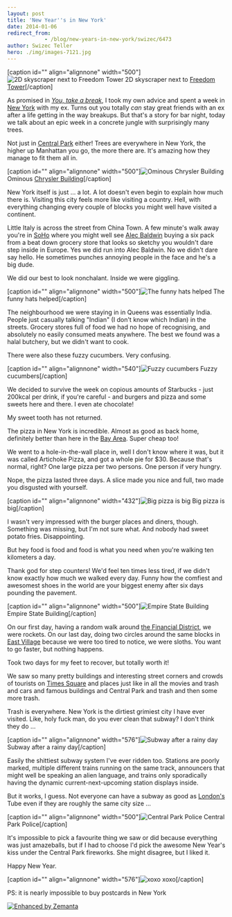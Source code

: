 ```yaml
---
layout: post
title: 'New Year''s in New York'
date: 2014-01-06
redirect_from: 
            - /blog/new-years-in-new-york/swizec/6473
author: Swizec Teller
hero: ./img/images-7121.jpg
---
```

\[caption id="" align="alignnone" width="500"]![2D skyscraper next to Freedom Tower](./img/images-7121.jpg "2D skyscraper next to Freedom Tower") 2D skyscraper next to [Freedom Tower](<http://maps.google.com/maps?ll=40.713,-74.0135&spn=0.01,0.01&q=40.713,-74.0135 (One%20World%20Trade%20Center)&t=h> "One World Trade Center")\[/caption]



As promised in _[You, take a break](http://swizec.com/blog/you-take-a-break/swizec/6464 "You, take a break")_, I took my own advice and spent a week in [New York](<http://maps.google.com/maps?ll=40.6641666667,-73.9386111111&spn=0.1,0.1&q=40.6641666667,-73.9386111111 (New%20York%20City)&t=h> "New York City") with my ex. Turns out you totally _can_ stay great friends with an ex after a life getting in the way breakups. But that's a story for bar night, today we talk about an epic week in a concrete jungle with surprisingly many trees.



Not just in [Central Park](<http://maps.google.com/maps?ll=40.7833333333,-73.9666666667&spn=0.1,0.1&q=40.7833333333,-73.9666666667 (Central%20Park)&t=h> "Central Park") either! Trees are everywhere in New York, the higher up Manhattan you go, the more there are. It's amazing how they manage to fit them all in.



\[caption id="" align="alignnone" width="500"]![Ominous Chrysler Building](./img/images-7129.jpg "Ominous Chrysler Building") Ominous [Chrysler Building](<http://maps.google.com/maps?ll=40.7517,-73.9753&spn=0.01,0.01&q=40.7517,-73.9753 (Chrysler%20Building)&t=h> "Chrysler Building")\[/caption]



New York itself is just ... a lot. A lot doesn't even begin to explain how much there is. Visiting this city feels more like visiting a country. Hell, with everything changing every couple of blocks you might well have visited a continent.



Little Italy is across the street from China Town. A few minute's walk away you're in [SoHo](<http://maps.google.com/maps?ll=43.0,-75.0&spn=3.0,3.0&q=43.0,-75.0 (New%20York)&t=h> "New York") where you might well see [Alec Baldwin](http://en.wikipedia.org/wiki/Alec_Baldwin "Alec Baldwin") buying a six pack from a beat down grocery store that looks so sketchy you wouldn't dare step inside in Europe. Yes we did run into Alec Baldwin. No we didn't dare say hello. He sometimes punches annoying people in the face and he's a big dude.



We did our best to look nonchalant. Inside we were giggling.



\[caption id="" align="alignnone" width="500"]![The funny hats helped](./img/images-7122.jpg "The funny hats helped") The funny hats helped\[/caption]



The neighbourhood we were staying in in Queens was essentially India. People just casually talking "Indian" (I don't know which Indian) in the streets. Grocery stores full of food we had no hope of recognising, and absolutely no easily consumed meats anywhere. The best we found was a halal butchery, but we didn't want to cook.



There were also these fuzzy cucumbers. Very confusing.



\[caption id="" align="alignnone" width="540"]![Fuzzy cucumbers](./img/images-7123.jpg "Fuzzy cucumbers") Fuzzy cucumbers\[/caption]



We decided to survive the week on copious amounts of Starbucks - just 200kcal per drink, if you're careful - and burgers and pizza and some sweets here and there. I even ate chocolate!



My sweet tooth has not returned.



The pizza in New York is incredible. Almost as good as back home, definitely better than here in the [Bay Area](<http://maps.google.com/maps?ll=37.75,-122.283333333&spn=0.1,0.1&q=37.75,-122.283333333 (San%20Francisco%20Bay%20Area)&t=h> "San Francisco Bay Area"). Super cheap too!



We went to a hole-in-the-wall place in, well I don't know where it was, but it was called Artichoke Pizza, and got a whole pie for $30. Because that's normal, right? One large pizza per two persons. One person if very hungry.



Nope, the pizza lasted three days. A slice made you nice and full, two made you disgusted with yourself.



\[caption id="" align="alignnone" width="432"]![Big pizza is big](./img/images-7124.jpg "Big pizza is big") Big pizza is big\[/caption]



I wasn't very impressed with the burger places and diners, though. Something was missing, but I'm not sure what. And nobody had sweet potato fries. Disappointing.



But hey food is food and food is what you need when you're walking ten kilometers a day.



Thank god for step counters! We'd feel ten times less tired, if we didn't know exactly how much we walked every day. Funny how the comfiest and awesomest shoes in the world are your biggest enemy after six days pounding the pavement.



\[caption id="" align="alignnone" width="500"]![Empire State Building](./img/images-7125.jpg "Empire State Building") Empire State Building\[/caption]



On our first day, having a random walk around [the Financial District](<http://maps.google.com/maps?ll=40.707499,-74.011153&spn=0.01,0.01&q=40.707499,-74.011153 (Financial%20District%2C%20Manhattan)&t=h> "Financial District, Manhattan"), we were rockets. On our last day, doing two circles around the same blocks in [East Village](<http://maps.google.com/maps?ll=40.7275,-73.9858333333&spn=0.1,0.1&q=40.7275,-73.9858333333 (East%20Village%2C%20Manhattan)&t=h> "East Village, Manhattan") because we were too tired to notice, we were sloths. You want to go faster, but nothing happens.



Took two days for my feet to recover, but totally worth it!



We saw so many pretty buildings and interesting street corners and crowds of tourists on [Times Square](<http://maps.google.com/maps?ll=40.75773,-73.985708&spn=1.0,1.0&q=40.75773,-73.985708 (Times%20Square)&t=h> "Times Square") and places just like in all the movies and trash and cars and famous buildings and Central Park and trash and then some more trash.



Trash is everywhere. New York is the dirtiest grimiest city I have ever visited. Like, holy fuck man, do you ever clean that subway? I don't think they do ...



\[caption id="" align="alignnone" width="576"]![Subway after a rainy day](./img/images-7126.jpg "Subway after a rainy day") Subway after a rainy day\[/caption]



Easily the shittiest subway system I've ever ridden too. Stations are poorly marked, multiple different trains running on the same track, announcers that might well be speaking an alien language, and trains only sporadically having the dynamic current-next-upcoming station displays inside.



But it works, I guess. Not everyone can have a subway as good as [London's](<http://maps.google.com/maps?ll=51.5072222222,-0.1275&spn=0.1,0.1&q=51.5072222222,-0.1275 (London)&t=h> "London") Tube even if they are roughly the same city size ...



\[caption id="" align="alignnone" width="500"]![Central Park Police](./img/images-7127.jpg "Central Park Police") Central Park Police\[/caption]



It's impossible to pick a favourite thing we saw or did because everything was just amazeballs, but if I had to choose I'd pick the awesome New Year's kiss under the Central Park fireworks. She might disagree, but I liked it.



Happy New Year.



\[caption id="" align="alignnone" width="576"]![xoxo](./img/images-7130.jpg "xoxo") xoxo\[/caption]



PS: it is nearly impossible to buy postcards in New York

[![Enhanced by Zemanta](http://img.zemanta.com/zemified_e.png?x-id=03fbef4d-de15-42fc-a080-8dd7e6acbb31)](http://www.zemanta.com/?px "Enhanced by Zemanta")